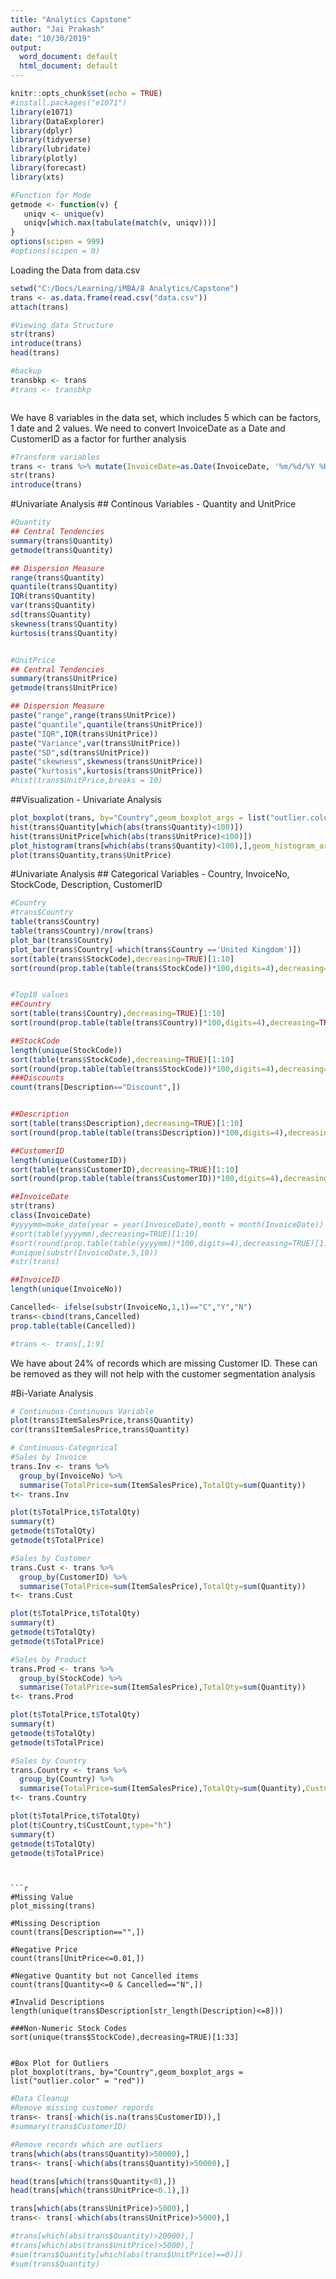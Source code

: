 ---
title: "Analytics Capstone"
author: "Jai Prakash"
date: "10/30/2019"
output:
  word_document: default
  html_document: default
---

```{r setup, include=FALSE}
knitr::opts_chunk$set(echo = TRUE)
#install.packages("e1071")
library(e1071) 
library(DataExplorer)
library(dplyr) 
library(tidyverse)
library(lubridate)
library(plotly)
library(forecast)
library(xts)

#Function for Mode
getmode <- function(v) {
   uniqv <- unique(v)
   uniqv[which.max(tabulate(match(v, uniqv)))]
}
options(scipen = 999)
#options(scipen = 0)
```

Loading the Data from data.csv

```{r , include=FALSE}
setwd("C:/Docs/Learning/iMBA/8 Analytics/Capstone")
trans <- as.data.frame(read.csv("data.csv"))
attach(trans)
```

```{r}
#Viewing data Structure
str(trans)
introduce(trans)
head(trans)

#backup
transbkp <- trans
#trans <- transbkp



```
We have 8 variables in the data set, which includes 5 which can be factors, 1 date and 2 values.
We need to convert InvoiceDate as a Date and CustomerID as a factor for further analysis

```{r}
#Transform variables
trans <- trans %>% mutate(InvoiceDate=as.Date(InvoiceDate, '%m/%d/%Y %H:%M'),CustomerID=as.factor(CustomerID),Country=as.factor(Country),ItemSalesPrice=Quantity*UnitPrice)
str(trans)
introduce(trans)
```

#Univariate Analysis
## Continous Variables - Quantity and UnitPrice
```{r}

#Quantity
## Central Tendencies
summary(trans$Quantity)
getmode(trans$Quantity)

## Dispersion Measure
range(trans$Quantity)
quantile(trans$Quantity)
IQR(trans$Quantity)
var(trans$Quantity)
sd(trans$Quantity)
skewness(trans$Quantity)
kurtosis(trans$Quantity)


#UnitPrice
## Central Tendencies
summary(trans$UnitPrice)
getmode(trans$UnitPrice)

## Dispersion Measure
paste("range",range(trans$UnitPrice))
paste("quantile",quantile(trans$UnitPrice))
paste("IQR",IQR(trans$UnitPrice))
paste("Variance",var(trans$UnitPrice))
paste("SD",sd(trans$UnitPrice))
paste("skewness",skewness(trans$UnitPrice))
paste("kurtosis",kurtosis(trans$UnitPrice))
#hist(trans$UnitPrice,breaks = 10)
```

##Visualization - Univariate Analysis
```{r}
plot_boxplot(trans, by="Country",geom_boxplot_args = list("outlier.color" = "red"))
hist(trans$Quantity[which(abs(trans$Quantity)<100)])
hist(trans$UnitPrice[which(abs(trans$UnitPrice)<100)])
plot_histogram(trans[which(abs(trans$Quantity)<100),],geom_histogram_args = list(bins = 30L))
plot(trans$Quantity,trans$UnitPrice)
```
#Univariate Analysis
## Categorical Variables - Country, InvoiceNo, StockCode, Description, CustomerID
```{r}

#Country
#trans$Country
table(trans$Country)
table(trans$Country)/nrow(trans)
plot_bar(trans$Country)
plot_bar(trans$Country[-which(trans$Country =='United Kingdom')])
sort(table(trans$StockCode),decreasing=TRUE)[1:10]
sort(round(prop.table(table(trans$StockCode))*100,digits=4),decreasing=TRUE)[1:10]


#Top10 values
##Country
sort(table(trans$Country),decreasing=TRUE)[1:10]
sort(round(prop.table(table(trans$Country))*100,digits=4),decreasing=TRUE)[1:10]

##StockCode
length(unique(StockCode))
sort(table(trans$StockCode),decreasing=TRUE)[1:10]
sort(round(prop.table(table(trans$StockCode))*100,digits=4),decreasing=TRUE)[1:10]
###Discounts
count(trans[Description=="Discount",])


##Description
sort(table(trans$Description),decreasing=TRUE)[1:10]
sort(round(prop.table(table(trans$Description))*100,digits=4),decreasing=TRUE)[1:10]

##CustomerID
length(unique(CustomerID))
sort(table(trans$CustomerID),decreasing=TRUE)[1:10]
sort(round(prop.table(table(trans$CustomerID))*100,digits=4),decreasing=TRUE)[1:10]

##InvoiceDate
str(trans)
class(InvoiceDate)
#yyyymm=make_date(year = year(InvoiceDate),month = month(InvoiceDate))
#sort(table(yyyymm),decreasing=TRUE)[1:10]
#sort(round(prop.table(table(yyyymm))*100,digits=4),decreasing=TRUE)[1:10]
#unique(substr(InvoiceDate,5,10))
#str(trans)

##InvoiceID
length(unique(InvoiceNo))

Cancelled<- ifelse(substr(InvoiceNo,1,1)=="C","Y","N")
trans<-cbind(trans,Cancelled)
prop.table(table(Cancelled))

#trans <- trans[,1:9]
```
We have about 24% of records which are missing Customer ID. These can be removed as they will not help with the customer segmentation analysis

#Bi-Variate Analysis

```{r}
# Continuous-Continuous Variable
plot(trans$ItemSalesPrice,trans$Quantity)
cor(trans$ItemSalesPrice,trans$Quantity)
```
```{r}

# Continuous-Categorical
#Sales by Invoice
trans.Inv <- trans %>% 
  group_by(InvoiceNo) %>% 
  summarise(TotalPrice=sum(ItemSalesPrice),TotalQty=sum(Quantity))
t<- trans.Inv

plot(t$TotalPrice,t$TotalQty)
summary(t)
getmode(t$TotalQty)
getmode(t$TotalPrice)

#Sales by Customer
trans.Cust <- trans %>% 
  group_by(CustomerID) %>% 
  summarise(TotalPrice=sum(ItemSalesPrice),TotalQty=sum(Quantity))
t<- trans.Cust

plot(t$TotalPrice,t$TotalQty)
summary(t)
getmode(t$TotalQty)
getmode(t$TotalPrice)

#Sales by Product
trans.Prod <- trans %>% 
  group_by(StockCode) %>% 
  summarise(TotalPrice=sum(ItemSalesPrice),TotalQty=sum(Quantity))
t<- trans.Prod

plot(t$TotalPrice,t$TotalQty)
summary(t)
getmode(t$TotalQty)
getmode(t$TotalPrice)

#Sales by Country
trans.Country <- trans %>% 
  group_by(Country) %>% 
  summarise(TotalPrice=sum(ItemSalesPrice),TotalQty=sum(Quantity),CustCount=length(unique(CustomerID)))
t<- trans.Country

plot(t$TotalPrice,t$TotalQty)
plot(t$Country,t$CustCount,type="h")
summary(t)
getmode(t$TotalQty)
getmode(t$TotalPrice)

```
```


```{r}

#Missing Value
plot_missing(trans)

#Missing Description
count(trans[Description=="",])

#Negative Price
count(trans[UnitPrice<=0.01,])

#Negative Quantity but not Cancelled items
count(trans[Quantity<=0 & Cancelled=="N",])

#Invalid Descriptions
length(unique(trans$Description[str_length(Description)<=8]))

###Non-Numeric Stock Codes
sort(unique(trans$StockCode),decreasing=TRUE)[1:33]


#Box Plot for Outliers
plot_boxplot(trans, by="Country",geom_boxplot_args = list("outlier.color" = "red"))
```


```{r}
#Data Cleanup
#Remove missing customer repords
trans<- trans[-which(is.na(trans$CustomerID)),]
#summary(trans$CustomerID)

#Remove records which are outliers
trans[which(abs(trans$Quantity)>50000),]
trans<- trans[-which(abs(trans$Quantity)>50000),]

head(trans[which(trans$Quantity<0),])
head(trans[which(trans$UnitPrice<0.1),])

trans[which(abs(trans$UnitPrice)>5000),]
trans<- trans[-which(abs(trans$UnitPrice)>5000),]

#trans[which(abs(trans$Quantity)>20000),]
#trans[which(abs(trans$UnitPrice)>5000),]
#sum(trans$Quantity[which(abs(trans$UnitPrice)==0)])
#sum(trans$Quantity)
```



